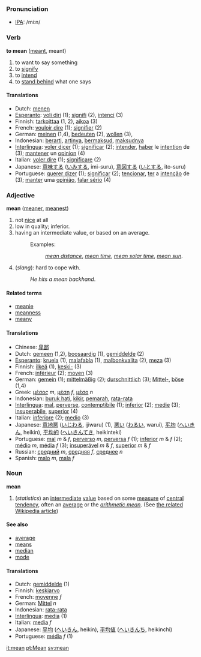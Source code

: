 === Pronunciation ===
*[[w:IPA|IPA]]: /miːn/

=== Verb ===
'''to mean''' ([[meant]], meant)

# to want to say something
# to [[signify]]
# to [[intend]]
# to [[stand behind]] what one says

==== Translations ====
*Dutch: [[menen]]
*[[Esperanto]]: [[voli diri]] (1); [[signifi]] (2), [[intenci]] (3)
*Finnish: [[tarkoittaa]] (1, 2), [[aikoa]] (3)
*French: [[vouloir dire]] (1); [[signifier]] (2)
*German: [[meinen]] (1,4), [[bedeuten]] (2), [[wollen]] (3), 
*Indonesian: [[arti|berarti]], [[arti|artinya]], [[maksud|bermaksud]], [[maksud|maksudnya]]
*[[Interlingua]]: [[voler dicer]] (1); [[significar]] (2); [[intender]], [[haber]] le [[intention]] de (3); [[mantener]] un [[opinion]] (4)
*Italian: [[voler dire]] (1); [[significare]] (2)
*Japanese: [[意味]]する ([[いみ]]する, imi-suru), [[意図]]する ([[いと]]する, ito-suru)
*Portuguese: [[querer dizer]] (1); [[significar]] (2); [[tencionar]], [[ter]] a [[intenção]] de (3); [[manter]] uma [[opinião]], [[falar sério]] (4)

=== Adjective ===
'''mean''' ([[meaner]], [[meanest]])

# not [[nice]] at all
#low in quality; inferior.
#having an intermediate value, or based on an average.
#:Examples: 
#::''[[mean distance]]'', ''[[mean time]]'', ''[[mean solar time]]'', ''[[mean sun]]''.
#(''slang''): hard to cope with.
#:''He hits a mean backhand''.

====Related terms====
*[[meanie]]
*[[meanness]]
*[[meany]]

==== Translations ====
*Chinese: [[卑鄙]]
*Dutch: [[gemeen]] (1,2), [[boosaardig]] (1), [[gemiddelde]] (2)
*[[Esperanto]]: [[kruela]] (1), [[malafabla]] (1), [[malbonkvalita]] (2), [[meza]] (3)
*Finnish: [[ilkeä]] (1), [[keski-]] (3)
*French: [[inférieur]] (2); [[moyen]] (3)
*German: [[gemein]] (1); [[mittelmäßig]] (2); [[durschnittlich]] (3); [[Mittel-]], [[böse]] (1,4)
*Greek: [[μέσος]] ''m'', [[μέση]] ''f'', [[μέσο]] ''n''
*Indonesian: [[buruk hati]], [[kikir]], [[marah|pemarah]], [[rata-rata]]
*[[Interlingua]]: [[mal]], [[perverse]], [[contemptibile]] (1); [[inferior]] (2); [[medie]] (3); [[insuperabile]], [[superior]] (4)
*Italian: [[inferiore]] (2); [[medio]] (3)
*Japanese: [[意地悪]] ([[いじわる]], ijiwaru) (1), [[悪い]] ([[わるい]], warui), [[平均]] ([[へいきん]], heikin), [[平均的]] ([[へいきんてき]], heikinteki)
*Portuguese: [[mal]] ''m'' & ''f'', [[perverso]] ''m'', [[perversa]] ''f'' (1); [[inferior]] ''m'' & ''f'' (2); [[médio]] ''m'', [[média]] ''f'' (3); [[insuperável]] ''m'' & ''f'', [[superior]] ''m'' & ''f''
*Russian: [[средний]] ''m'', [[средняя]] ''f'', [[среднее]] ''n''
*Spanish: [[malo]] ''m'', [[mala]] ''f''

=== Noun ===
'''mean'''

#(''statistics'') an [[intermediate]] [[value]] based on some [[measure]] of [[central tendency]], often an [[average]] or the ''[[arithmetic mean]]''. (See [[w:mean|the related Wikipedia article]])

====See also====
*[[average]]
*[[means]]
*[[median]]
*[[mode]]

==== Translations ====
*Dutch: [[gemiddelde]] (1)
*Finnish: [[keskiarvo]]
*French: [[moyenne]] ''f''
*German: [[Mittel]] ''n''
*Indonesian: [[rata-rata]]
*[[Interlingua]]: [[media]] (1)
*Italian: [[media]] ''f''
*Japanese: [[平均]]  ([[へいきん]], heikin), [[平均値]]  ([[へいきんち]], heikinchi)
*Portuguese: [[média]] ''f'' (1)

[[it:mean]]
[[pt:Mean]]
[[sv:mean]]